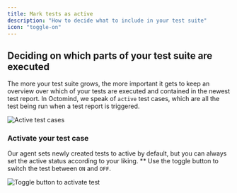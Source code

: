 ```yaml
---
title: Mark tests as active
description: "How to decide what to include in your test suite"
icon: "toggle-on"
---
```


## Deciding on which parts of your test suite are executed

The more your test suite grows, the more important it gets to keep an overview over which of your tests are executed and contained in the newest test report.
In Octomind, we speak of `active` test cases, which are all the test being run when a test report is triggered.

<Frame caption="Active test cases, screenshot 10/2024">
  <img src="/images/editing/active-test-cases.png" alt="Active test cases" />
</Frame>

### Activate your test case

Our agent sets newly created tests to active by default, but you can always set the active status according to your liking. \*\* Use the toggle button to switch the test between `ON` and `OFF`.

<Frame caption="Toggle button to activate your test case, screenshot 07/2024">
  <img
    src="/images/editing/set-as-active.png"
    alt="Toggle button to activate test"
  />
</Frame>
